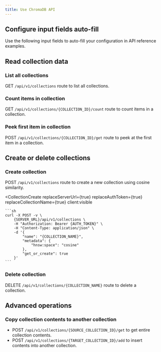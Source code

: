 ```yaml
---
title: Use ChromaDB API
---
```


## Configure input fields auto-fill

Use the following input fields to auto-fill your configuration in API reference examples.


<ChromaServerUrl
	label="Set the ChromaDB server URL"
	client:visible
/>


<AuthToken
	label="Set your authentication token"
	client:visible
/>


<InputCollectionName
	label="Set your collection name (used to create & delete collections)"
	client:visible
/>


<InputCollectionId
	label="Set your source collection id (used in read requests)"
	client:visible
/>


<InputTargetCollectionId
	label="Set your target collection id (used in write requests)"
	client:visible
/>


## Read collection data

### List all collections

GET `/api/v1/collections` route to list all collections.


<CollectionsGet client:visible />

### Count items in collection

GET `/api/v1/collections/{COLLECTION_ID}/count` route to count items in a collection.


<CollectionCount client:visible />

### Peek first item in collection

POST `/api/v1/collections/{COLLECTION_ID}/get` route to peek at the first item in a collection.


<CollectionPeek client:visible />


## Create or delete collections

### Create collection

POST `/api/v1/collections` route to create a new collection using cosine similarity.


<CollectionCreate
	replaceServerUrl={true}
	replaceAuthToken={true}
	replaceCollectionName={true}
	client:visible
>
	```sh
	curl -X POST -v \
		{SERVER_URL}/api/v1/collections \
		-H "Authorization: Bearer {AUTH_TOKEN}" \
		-H "Content-Type: application/json" \
		-d '{
			"name": "{COLLECTION_NAME}",
			"metadata": {
				"hnsw:space": "cosine"
			},
			"get_or_create": true
		}'
	```
</CollectionCreate>

### Delete collection

DELETE `/api/v1/collections/{COLLECTION_NAME}` route to delete a collection.


<CollectionDelete client:visible />


## Advanced operations

### Copy collection contents to another collection

- POST `/api/v1/collections/{SOURCE_COLLECTION_ID}/get` to get entire collection contents.
- POST `/api/v1/collections/{TARGET_COLLECTION_ID}/add` to insert contents into another collection.


<CollectionCopy client:visible />
